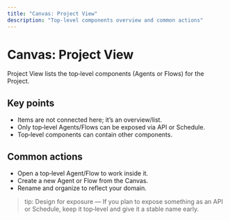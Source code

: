 ```yaml
---
title: "Canvas: Project View"
description: "Top‑level components overview and common actions"
---
```


# Canvas: Project View

Project View lists the top‑level components (Agents or Flows) for the Project.

## Key points
- Items are not connected here; it’s an overview/list.
- Only top‑level Agents/Flows can be exposed via API or Schedule.
- Top‑level components can contain other components.

## Common actions
- Open a top‑level Agent/Flow to work inside it.
- Create a new Agent or Flow from the Canvas.
- Rename and organize to reflect your domain.

> tip: Design for exposure — If you plan to expose something as an API or Schedule, keep it top‑level and give it a stable name early.

